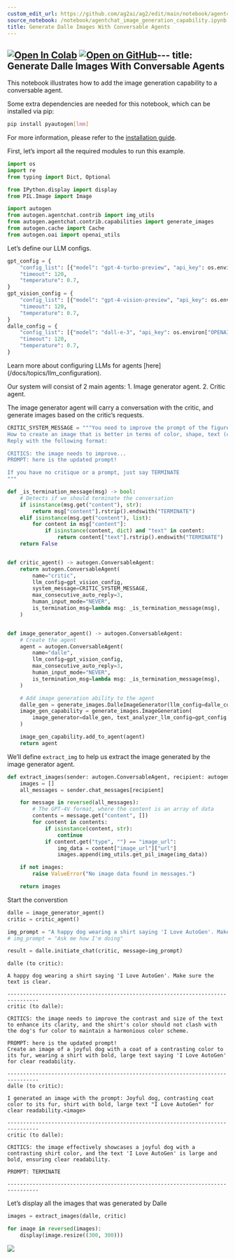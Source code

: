 ```yaml
---
custom_edit_url: https://github.com/ag2ai/ag2/edit/main/notebook/agentchat_image_generation_capability.ipynb
source_notebook: /notebook/agentchat_image_generation_capability.ipynb
title: Generate Dalle Images With Conversable Agents
---
```


<a href="https://colab.research.google.com/github/ag2ai/ag2/blob/main/notebook/agentchat_image_generation_capability.ipynb" class="colab-badge" target="_blank"><img noZoom src="https://colab.research.google.com/assets/colab-badge.svg" alt="Open In Colab" /></a>
<a href="https://github.com/ag2ai/ag2/blob/main/notebook/agentchat_image_generation_capability.ipynb" class="github-badge" target="_blank"><img noZoom src="https://img.shields.io/badge/Open%20on%20GitHub-grey?logo=github" alt="Open on GitHub" /></a>---
title: Generate Dalle Images With Conversable Agents
---




This notebook illustrates how to add the image generation capability to
a conversable agent.


<div class="info Requirements">
<Info>
Some extra dependencies are needed for this notebook, which can be installed via pip:

```bash
pip install pyautogen[lmm]
```

For more information, please refer to the [installation guide](/docs/installation/Installation).
</Info>
</div>


First, let’s import all the required modules to run this example.

```python
import os
import re
from typing import Dict, Optional

from IPython.display import display
from PIL.Image import Image

import autogen
from autogen.agentchat.contrib import img_utils
from autogen.agentchat.contrib.capabilities import generate_images
from autogen.cache import Cache
from autogen.oai import openai_utils
```

Let’s define our LLM configs.

```python
gpt_config = {
    "config_list": [{"model": "gpt-4-turbo-preview", "api_key": os.environ["OPENAI_API_KEY"]}],
    "timeout": 120,
    "temperature": 0.7,
}
gpt_vision_config = {
    "config_list": [{"model": "gpt-4-vision-preview", "api_key": os.environ["OPENAI_API_KEY"]}],
    "timeout": 120,
    "temperature": 0.7,
}
dalle_config = {
    "config_list": [{"model": "dall-e-3", "api_key": os.environ["OPENAI_API_KEY"]}],
    "timeout": 120,
    "temperature": 0.7,
}
```


<div class="tip">
<Tip>
Learn more about configuring LLMs for agents [here](/docs/topics/llm_configuration).
</Tip>
</div>


Our system will consist of 2 main agents: 1. Image generator agent. 2.
Critic agent.

The image generator agent will carry a conversation with the critic, and
generate images based on the critic’s requests.

```python
CRITIC_SYSTEM_MESSAGE = """You need to improve the prompt of the figures you saw.
How to create an image that is better in terms of color, shape, text (clarity), and other things.
Reply with the following format:

CRITICS: the image needs to improve...
PROMPT: here is the updated prompt!

If you have no critique or a prompt, just say TERMINATE
"""
```


```python
def _is_termination_message(msg) -> bool:
    # Detects if we should terminate the conversation
    if isinstance(msg.get("content"), str):
        return msg["content"].rstrip().endswith("TERMINATE")
    elif isinstance(msg.get("content"), list):
        for content in msg["content"]:
            if isinstance(content, dict) and "text" in content:
                return content["text"].rstrip().endswith("TERMINATE")
    return False


def critic_agent() -> autogen.ConversableAgent:
    return autogen.ConversableAgent(
        name="critic",
        llm_config=gpt_vision_config,
        system_message=CRITIC_SYSTEM_MESSAGE,
        max_consecutive_auto_reply=3,
        human_input_mode="NEVER",
        is_termination_msg=lambda msg: _is_termination_message(msg),
    )


def image_generator_agent() -> autogen.ConversableAgent:
    # Create the agent
    agent = autogen.ConversableAgent(
        name="dalle",
        llm_config=gpt_vision_config,
        max_consecutive_auto_reply=3,
        human_input_mode="NEVER",
        is_termination_msg=lambda msg: _is_termination_message(msg),
    )

    # Add image generation ability to the agent
    dalle_gen = generate_images.DalleImageGenerator(llm_config=dalle_config)
    image_gen_capability = generate_images.ImageGeneration(
        image_generator=dalle_gen, text_analyzer_llm_config=gpt_config
    )

    image_gen_capability.add_to_agent(agent)
    return agent
```

We’ll define `extract_img` to help us extract the image generated by the
image generator agent.

```python
def extract_images(sender: autogen.ConversableAgent, recipient: autogen.ConversableAgent) -> Image:
    images = []
    all_messages = sender.chat_messages[recipient]

    for message in reversed(all_messages):
        # The GPT-4V format, where the content is an array of data
        contents = message.get("content", [])
        for content in contents:
            if isinstance(content, str):
                continue
            if content.get("type", "") == "image_url":
                img_data = content["image_url"]["url"]
                images.append(img_utils.get_pil_image(img_data))

    if not images:
        raise ValueError("No image data found in messages.")

    return images
```

Start the converstion

```python
dalle = image_generator_agent()
critic = critic_agent()

img_prompt = "A happy dog wearing a shirt saying 'I Love AutoGen'. Make sure the text is clear."
# img_prompt = "Ask me how I'm doing"

result = dalle.initiate_chat(critic, message=img_prompt)
```

``` text
dalle (to critic):

A happy dog wearing a shirt saying 'I Love AutoGen'. Make sure the text is clear.

--------------------------------------------------------------------------------
critic (to dalle):

CRITICS: the image needs to improve the contrast and size of the text to enhance its clarity, and the shirt's color should not clash with the dog's fur color to maintain a harmonious color scheme.

PROMPT: here is the updated prompt!
Create an image of a joyful dog with a coat of a contrasting color to its fur, wearing a shirt with bold, large text saying 'I Love AutoGen' for clear readability.

--------------------------------------------------------------------------------
dalle (to critic):

I generated an image with the prompt: Joyful dog, contrasting coat color to its fur, shirt with bold, large text "I Love AutoGen" for clear readability.<image>

--------------------------------------------------------------------------------
critic (to dalle):

CRITICS: the image effectively showcases a joyful dog with a contrasting shirt color, and the text 'I Love AutoGen' is large and bold, ensuring clear readability.

PROMPT: TERMINATE

--------------------------------------------------------------------------------
```

Let’s display all the images that was generated by Dalle

```python
images = extract_images(dalle, critic)

for image in reversed(images):
    display(image.resize((300, 300)))
```

![](agentchat_image_generation_capability_files/figure-markdown_strict/cell-8-output-1.png)
